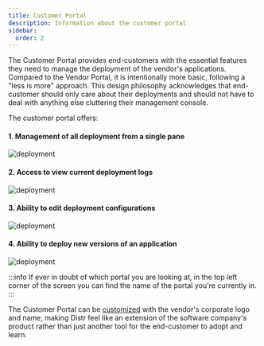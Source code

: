 ```yaml
---
title: Customer Portal
description: Information about the customer portal
sidebar:
  order: 2
---
```


The Customer Portal provides end-customers with the essential features they need to manage the deployment of the vendor's applications. Compared to the Vendor Portal, it is intentionally more basic, following a "less is more" approach. This design philosophy acknowledges that end-customer should only care about their deployments and should not have to deal with anything else cluttering their management console.

The customer portal offers:

#### 1. Management of all deployment from a single pane

![deployment](../../../../assets/docs/product/customer-portal/cus-portal.png)

#### 2. Access to view current deployment logs

![deployment](../../../../assets/docs/product/customer-portal/logs.png)

#### 3. Ability to edit deployment configurations

![deployment](../../../../assets/docs/product/customer-portal/cp-edit.png)

#### 4. Ability to deploy new versions of an application

![deployment](../../../../assets/docs/product/customer-portal/cp-version.png)

:::info
If ever in doubt of which portal you are looking at, in the top left corner of the screen you can find the name of the portal you're currently in.
:::

The Customer Portal can be [customized](/docs/product/branding/) with the vendor's corporate logo and name, making Distr feel like an extension of the software company's product rather than just another tool for the end-customer to adopt and learn.
